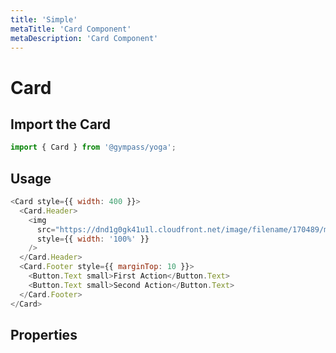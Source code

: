 ```yaml
---
title: 'Simple'
metaTitle: 'Card Component'
metaDescription: 'Card Component'
---
```


# Card

## Import the Card

```javascript
import { Card } from '@gympass/yoga';
```

## Usage

```javascript reactLive=true
<Card style={{ width: 400 }}>
  <Card.Header>
    <img
      src="https://dnd1g0gk41u1l.cloudfront.net/image/filename/170489/md_1794801_698845723526423_9140455993574447934_n.png"
      style={{ width: '100%' }}
    />
  </Card.Header>
  <Card.Footer style={{ marginTop: 10 }}>
    <Button.Text small>First Action</Button.Text>
    <Button.Text small>Second Action</Button.Text>
  </Card.Footer>
</Card>
```

## Properties

<PropsTable component="Card" />
